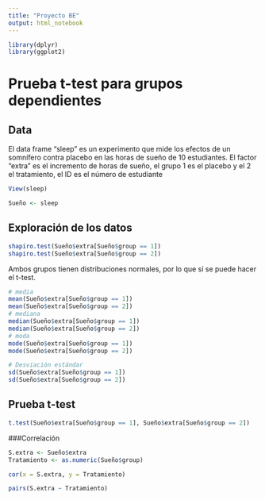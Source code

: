 ```yaml
---
title: "Proyecto BE"
output: html_notebook
---
```


```r
library(dplyr)
library(ggplot2)
```

# Prueba t-test para grupos dependientes

## Data
El data frame "sleep" es un experimento que mide los efectos de un somnífero contra placebo en las horas de sueño de 10 estudiantes. El factor "extra" es el incremento de horas de sueño, el grupo 1 es el placebo y el 2 el tratamiento, el ID es el número de estudiante
```r
View(sleep)
```

```r
Sueño <- sleep
```


## Exploración de los datos
```r
shapiro.test(Sueño$extra[Sueño$group == 1])
shapiro.test(Sueño$extra[Sueño$group == 2])
```
Ambos grupos tienen distribuciones normales, por lo que sí se puede hacer el t-test.

```r
# media
mean(Sueño$extra[Sueño$group == 1])
mean(Sueño$extra[Sueño$group == 2])
# mediana
median(Sueño$extra[Sueño$group == 1])
median(Sueño$extra[Sueño$group == 2])
# moda
mode(Sueño$extra[Sueño$group == 1])
mode(Sueño$extra[Sueño$group == 2])

```


```r
# Desviación estándar
sd(Sueño$extra[Sueño$group == 1])
sd(Sueño$extra[Sueño$group == 2])
```

## Prueba t-test
```r
t.test(Sueño$extra[Sueño$group == 1], Sueño$extra[Sueño$group == 2])
```
###Correlación
```r
S.extra <- Sueño$extra
Tratamiento <- as.numeric(Sueño$group)

cor(x = S.extra, y = Tratamiento)
```

```r
pairs(S.extra ~ Tratamiento)
```

















